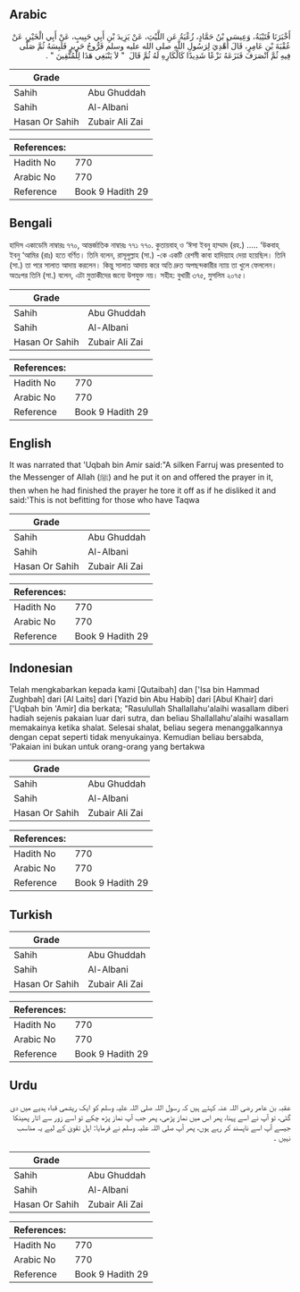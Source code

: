 ## Arabic


<div dir="rtl" lang="ar" style={{fontSize:'larger',backgroundColor:'#f8f9fa',padding:20}}>
أَخْبَرَنَا قُتَيْبَةُ، وَعِيسَى بْنُ حَمَّادٍ، زُغْبَةُ عَنِ اللَّيْثِ، عَنْ يَزِيدَ بْنِ أَبِي حَبِيبٍ، عَنْ أَبِي الْخَيْرِ، عَنْ عُقْبَةَ بْنِ عَامِرٍ، قَالَ أُهْدِيَ لِرَسُولِ اللَّهِ صلى الله عليه وسلم فَرُّوجُ حَرِيرٍ فَلَبِسَهُ ثُمَّ صَلَّى فِيهِ ثُمَّ انْصَرَفَ فَنَزَعَهُ نَزْعًا شَدِيدًا كَالْكَارِهِ لَهُ ثُمَّ قَالَ ‏ "‏ لاَ يَنْبَغِي هَذَا لِلْمُتَّقِينَ ‏"‏ ‏.‏
</div>
<div style={{backgroundColor:'#f8f9fa',padding:20, marginBottom: 10}}><table> <thead> <tr> <th>Grade</th> <th></th> </tr> </thead> <tbody> <tr><td>Sahih</td><td>Abu Ghuddah</td></tr><tr><td>Sahih</td><td>Al-Albani</td></tr><tr><td>Hasan Or Sahih</td><td>Zubair Ali Zai</td></tr></tbody></table><table> <thead> <tr> <th>References:</th> <th></th> </tr> </thead> <tbody><tr><td>Hadith No</td><td>770</td></tr><tr><td>Arabic No</td><td>770</td></tr><tr><td>Reference</td><td>Book 9 Hadith 29</td></tr></tbody></table></div>

## Bengali


<div dir="ltr" lang="bn" style={{fontSize:'larger',backgroundColor:'#f8f9fa',padding:20}}>
হাদিস একাডেমি নাম্বারঃ ৭৭০, আন্তর্জাতিক নাম্বারঃ ৭৭১ ৭৭০. কুতায়বাহ্ ও ‘ঈসা ইবনু হাম্মাদ (রহ.) ..... ‘উকবাহ্ ইবনু ‘আমির (রাঃ) হতে বর্ণিত। তিনি বলেন, রাসূলুল্লাহ (সা.) -কে একটি রেশমী কাবা হাদিয়্যাহ দেয়া হয়েছিল। তিনি (সা.) তা পরে সালাত আদায় করলেন। কিন্তু সালাত আদায় করে অতি দ্রুত অপছন্দকারীর ন্যায় তা খুলে ফেললেন। অতঃপর তিনি (সা.) বলেন, এটা মুত্তাকীদের জন্যে উপযুক্ত নয়। সহীহ: বুখারী ৩৭৫, মুসলিম ২০৭৫।
</div>
<div style={{backgroundColor:'#f8f9fa',padding:20, marginBottom: 10}}><table> <thead> <tr> <th>Grade</th> <th></th> </tr> </thead> <tbody> <tr><td>Sahih</td><td>Abu Ghuddah</td></tr><tr><td>Sahih</td><td>Al-Albani</td></tr><tr><td>Hasan Or Sahih</td><td>Zubair Ali Zai</td></tr></tbody></table><table> <thead> <tr> <th>References:</th> <th></th> </tr> </thead> <tbody><tr><td>Hadith No</td><td>770</td></tr><tr><td>Arabic No</td><td>770</td></tr><tr><td>Reference</td><td>Book 9 Hadith 29</td></tr></tbody></table></div>

## English


<div dir="ltr" lang="en" style={{fontSize:'larger',backgroundColor:'#f8f9fa',padding:20}}>
It was narrated that 'Uqbah bin Amir said:"A silken Farruj was presented to the Messenger of Allah (ﷺ) and he put it on and offered the prayer in it, then when he had finished the prayer he tore it off as if he disliked it and said:'This is not befitting for those who have Taqwa
</div>
<div style={{backgroundColor:'#f8f9fa',padding:20, marginBottom: 10}}><table> <thead> <tr> <th>Grade</th> <th></th> </tr> </thead> <tbody> <tr><td>Sahih</td><td>Abu Ghuddah</td></tr><tr><td>Sahih</td><td>Al-Albani</td></tr><tr><td>Hasan Or Sahih</td><td>Zubair Ali Zai</td></tr></tbody></table><table> <thead> <tr> <th>References:</th> <th></th> </tr> </thead> <tbody><tr><td>Hadith No</td><td>770</td></tr><tr><td>Arabic No</td><td>770</td></tr><tr><td>Reference</td><td>Book 9 Hadith 29</td></tr></tbody></table></div>

## Indonesian


<div dir="ltr" lang="id" style={{fontSize:'larger',backgroundColor:'#f8f9fa',padding:20}}>
Telah mengkabarkan kepada kami [Qutaibah] dan ['Isa bin Hammad Zughbah] dari [Al Laits] dari [Yazid bin Abu Habib] dari [Abul Khair] dari ['Uqbah bin 'Amir] dia berkata; "Rasulullah Shallallahu'alaihi wasallam diberi hadiah sejenis pakaian luar dari sutra, dan beliau Shallallahu'alaihi wasallam memakainya ketika shalat. Selesai shalat, beliau segera menanggalkannya dengan cepat seperti tidak menyukainya. Kemudian beliau bersabda, 'Pakaian ini bukan untuk orang-orang yang bertakwa
</div>
<div style={{backgroundColor:'#f8f9fa',padding:20, marginBottom: 10}}><table> <thead> <tr> <th>Grade</th> <th></th> </tr> </thead> <tbody> <tr><td>Sahih</td><td>Abu Ghuddah</td></tr><tr><td>Sahih</td><td>Al-Albani</td></tr><tr><td>Hasan Or Sahih</td><td>Zubair Ali Zai</td></tr></tbody></table><table> <thead> <tr> <th>References:</th> <th></th> </tr> </thead> <tbody><tr><td>Hadith No</td><td>770</td></tr><tr><td>Arabic No</td><td>770</td></tr><tr><td>Reference</td><td>Book 9 Hadith 29</td></tr></tbody></table></div>

## Turkish


<div dir="ltr" lang="tr" style={{fontSize:'larger',backgroundColor:'#f8f9fa',padding:20}}>

</div>
<div style={{backgroundColor:'#f8f9fa',padding:20, marginBottom: 10}}><table> <thead> <tr> <th>Grade</th> <th></th> </tr> </thead> <tbody> <tr><td>Sahih</td><td>Abu Ghuddah</td></tr><tr><td>Sahih</td><td>Al-Albani</td></tr><tr><td>Hasan Or Sahih</td><td>Zubair Ali Zai</td></tr></tbody></table><table> <thead> <tr> <th>References:</th> <th></th> </tr> </thead> <tbody><tr><td>Hadith No</td><td>770</td></tr><tr><td>Arabic No</td><td>770</td></tr><tr><td>Reference</td><td>Book 9 Hadith 29</td></tr></tbody></table></div>

## Urdu


<div dir="rtl" lang="ur" style={{fontSize:'larger',backgroundColor:'#f8f9fa',padding:20}}>
عقبہ بن عامر رضی اللہ عنہ کہتے ہیں کہ رسول اللہ صلی اللہ علیہ وسلم کو ایک ریشمی قباء ہدیے میں دی گئی، تو آپ نے اسے پہنا، پھر اس میں نماز پڑھی، پھر جب آپ نماز پڑھ چکے تو اسے زور سے اتار پھینکا جیسے آپ اسے ناپسند کر رہے ہوں، پھر آپ صلی اللہ علیہ وسلم نے فرمایا: اہل تقویٰ کے لیے یہ مناسب نہیں ۔
</div>
<div style={{backgroundColor:'#f8f9fa',padding:20, marginBottom: 10}}><table> <thead> <tr> <th>Grade</th> <th></th> </tr> </thead> <tbody> <tr><td>Sahih</td><td>Abu Ghuddah</td></tr><tr><td>Sahih</td><td>Al-Albani</td></tr><tr><td>Hasan Or Sahih</td><td>Zubair Ali Zai</td></tr></tbody></table><table> <thead> <tr> <th>References:</th> <th></th> </tr> </thead> <tbody><tr><td>Hadith No</td><td>770</td></tr><tr><td>Arabic No</td><td>770</td></tr><tr><td>Reference</td><td>Book 9 Hadith 29</td></tr></tbody></table></div>